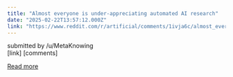 ```yaml
---
title: "Almost everyone is under-appreciating automated AI research"
date: "2025-02-22T13:57:12.000Z"
link: "https://www.reddit.com/r/artificial/comments/1ivja6c/almost_everyone_is_underappreciating_automated_ai/"
---
```


submitted by    /u/MetaKnowing  
 [link]   [comments]

[Read more](https://www.reddit.com/r/artificial/comments/1ivja6c/almost_everyone_is_underappreciating_automated_ai/)

